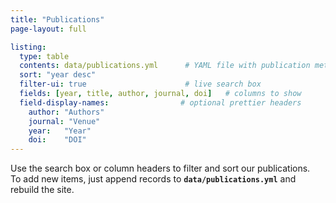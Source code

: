 ```yaml
---
title: "Publications"
page-layout: full

listing:
  type: table
  contents: data/publications.yml      # YAML file with publication metadata
  sort: "year desc"
  filter-ui: true                      # live search box
  fields: [year, title, author, journal, doi]   # columns to show
  field-display-names:                # optional prettier headers
    author: "Authors"
    journal: "Venue"
    year:   "Year"
    doi:    "DOI"
---
```


Use the search box or column headers to filter and sort our publications.  
To add new items, just append records to **`data/publications.yml`** and rebuild the site.
